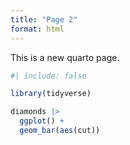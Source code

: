 ```yaml
---
title: "Page 2"
format: html
---
```


This is a new quarto page.

```r
#| include: false

library(tidyverse)
```

```r
diamonds |> 
  ggplot() +
  geom_bar(aes(cut))
```
